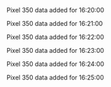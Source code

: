 Pixel 350 data added for 16:20:00

Pixel 350 data added for 16:21:00

Pixel 350 data added for 16:22:00

Pixel 350 data added for 16:23:00

Pixel 350 data added for 16:24:00

Pixel 350 data added for 16:25:00

